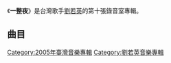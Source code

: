 {{unreferenced|time=2016-09-13T13:22:04+00:00}}
{{Infobox album  <!-- See Wikipedia:WikiProject_Albums -->
| Name        = 一整夜
| Type        = Album
| Artist      = [[劉若英|劉若英]]
| Cover       = All Night Long.jpg
| Caption     = 
| Released    = 2005年12月9日
| Recorded    = 
| Genre       = 中文流行
| Length      = 
| Language    = 
| Label       = [[大熊星娛樂|大熊星娛樂]]<ref>{{cite web|url=http://www.iwant-radio.com/showinformation.php?sisn=12589|title=劉若英『一整夜』專輯|website=銀河網路電台|access-date=2021-05-04|archive-date=2021-05-05|archive-url=https://web.archive.org/web/20210505205816/http://www.iwant-radio.com/showinformation.php?sisn=12589}}</ref>
| Producer    = 
| Reviews     = 
| Last album  = [[聽說?|聽說?]]<br />（2004年）
| This album  = '''一整夜'''<br />（2005年）
| Next album  = [[我很好|我很好]]<br />（2008年）
}}

《'''一整夜'''》是台灣歌手[[劉若英|劉若英]]的第十張錄音室專輯。

== 曲目 ==
{{Tracklist
| collapsed = 
| headline = 
| font_size = 
| total_length = 

| extra_column = 备注

| title1 = 序
| note1 = 
| longnote1 = 
| music1 = -
| lyrics1 = -
| arranger1 = -
| producer1 = -
| extra1 = 
| length1 = 

| title2 = 黃昏以後 天亮之前
| note2 = 
| longnote2 = 
| music2 = [[李偉菘|李偉菘]]
| lyrics2 = [[姚謙|姚謙]]
| arranger2 = Terence Teo
| producer2 = 李伟菘
| extra2 = 
| length2 = 

| title3 = 光
| note3 = 
| longnote3 = 
| music3 = [[玉置浩二|玉置浩二]]
| lyrics3 = [[施人誠|施人誠]]
| arranger3 = 仲衡
| producer3 = 仲衡
| extra3 = 原曲为玉置浩二的ひかり
| length3 = 

| title4 = 一次幸福的機會
| note4 = 
| longnote4 = 
| music4 = [[陳小霞|陳小霞]]
| lyrics4 = [[姚若龍|姚若龍]]
| arranger4 = 陈彦晖
| producer4 = 李伟菘
| extra4 = 原唱为[[潘越云|潘越云]]
| length4 = 

| title5 = 學習忘記
| note5 = 
| longnote5 = 
| music5 = [[Johnny_Yim|Johnny Yim]]
| lyrics5 = Johnny Yim、劉若英
| arranger5 = Mac Chew
| producer5 = 马毓芬
| extra5 = 
| length5 = 

| title6 = 24樓
| note6 = 與[[楊坤|楊坤]]合唱
| longnote6 = 
| music6 = 楊坤
| lyrics6 = 李琪、曲直
| arranger6 = 仲衡
| producer6 = 仲衡
| extra6 = 
| length6 = 

| title7 = 只怪我自己
| note7 = 
| longnote7 = 
| music7 = [[伍仲衡|伍仲衡]]
| lyrics7 = [[王仲傑|王仲傑]]
| arranger7 = 吕圣斐
| producer7 = 马毓芬
| extra7 = 
| length7 = 

| title8 = 別人
| note8 = 
| longnote8 = 
| music8 = [[王菀之|王菀之]]
| lyrics8 = [[葛大為|葛大為]]
| arranger8 = 刘文仁
| producer8 = 李伟菘
| extra8 = 
| length8 = 

| title9 = 一萬遍
| note9 = 
| longnote9 = 
| music9 = 天牧
| lyrics9 = 天牧、多多、施人誠
| arranger9 = 陈飞午
| producer9 = 马毓芬
| extra9 = 
| length9 = 

| title10 = 越愛越美麗
| note10 = 
| longnote10 = 
| music10 = [[陳偉|陳偉]]
| lyrics10 = 姚謙
| arranger10 = 陈伟
| producer10 = 陈伟
| extra10 = 
| length10 = 

| title11 = 不怕死
| note11 = 
| longnote11 = 
| music11 = [[連建鋒|連建鋒]]
| lyrics11 = [[廖瑩如|廖瑩如]]
| arranger11 = Adam Lee
| producer11 = 李伟菘
| extra11 = 
| length11 = 

| title12 = 飛行中的思念
| note12 = 
| longnote12 = 
| music12 = [[袁明瑄|袁明瑄]]
| lyrics12 = 姚謙
| arranger12 = Derek Chua
| producer12 = 李伟菘
| extra12 = 
| length12 = 

| title13 = 待續...
| note13 = 
| longnote13 = 
| music13 = -
| lyrics13 = -
| arranger13 = -
| producer13 = -
| extra13 = 
| length13 = 
}}
{{Tracklist
| collapsed = yes
| headline = 影音精裝版Bonus DVD
| total_length = 
| extra_column = 

| title1 = 光 MV
| note1 = 
| longnote1 = 
| extra1 = 
| length1 = 

| title2 = 一次幸福的機會 MV
| note2 = 
| longnote2 = 
| extra2 = 
| length2 = 

| title3 = 別人 MV
| note3 = 
| longnote3 = 
| extra3 = 
| length3 = 

| title4 = 光 KARAOKE
| note4 = 
| longnote4 = 
| extra4 = 
| length4 = 

| title5 = 一次幸福的機會 KARAOKE
| note5 = 
| longnote5 = 
| extra5 = 
| length5 = 

| title6 = 別人 KARAOKE
| note6 = 
| longnote6 = 
| extra6 = 
| length6 = 
}}

{{刘若英}}

[[Category:2005年臺灣音樂專輯|Category:2005年臺灣音樂專輯]]
[[Category:劉若英音樂專輯|Category:劉若英音樂專輯]]